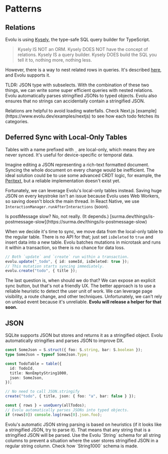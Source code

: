 
# Patterns

## Relations

Evolu is using [Kysely](https://kysely.dev), the type-safe SQL query builder
for TypeScript.

> Kysely IS NOT an ORM. Kysely DOES NOT have the concept of relations. Kysely IS a query builder. Kysely DOES build the SQL you tell it to, nothing more, nothing less.

However, there is a way to nest related rows in queries. It's described
[here](https://kysely.dev/docs/recipes/relations), and Evolu supports it.

TLDR: JSON type with subselects. With the combination of these two things,
we can write some super efficient queries with nested relations.
Evolu automatically parses stringified JSONs to typed objects. Evolu also ensures
that no strings can accidentally contain a stringified JSON.

<Callout type="info">
  Relations are helpful to avoid loading waterfalls. Check Next.js
  [example](https://www.evolu.dev/examples/nextjs) to see how each todo fetches
  its categories.
</Callout>

## Deferred Sync with Local-Only Tables

Tables with a name prefixed with `_` are local-only, which means they are never
synced. It's useful for device-specific or temporal data.

Imagine editing a JSON representing a rich-text formatted document. Syncing the
whole document on every change would be inefficient. The ideal solution could
be to use some advanced CRDT logic, for example, the
[Peritext](https://www.inkandswitch.com/peritext), but a reliable implementation
doesn't exist yet.

Fortunately, we can leverage Evolu's local-only tables instead. Saving huge
JSON on every keystroke isn't an issue because Evolu uses Web Workers,
so saving doesn't block the main thread. In React Native, we use
`InteractionManager.runAfterInteractions` (soon).

<Callout type="info">
  Is postMessage slow? No, not really. (It depends.)
  [surma.dev/things/is-postmessage-slow](https://surma.dev/things/is-postmessage-slow)
</Callout>

When we decide it's time to sync, we move data from the local-only table to the
regular table. There is no API for that; just set `isDeleted` to `true` and insert
data into a new table. Evolu batches mutations in microtask and runs it within a
transaction, so there is no chance for data loss.

```ts
// Both `update` and `create` run within a transaction.
evolu.update("_todo", { id: someId, isDeleted: true });
// This mutation starts syncing immediately.
evolu.create("todo", { title });
```

The last question is, when should we do that? We can expose an explicit sync
button, but that's not a friendly UX. The better approach is to use a reliable
heuristic to detect the user unit of work. We can leverage page visibility,
a route change, and other techniques. Unfortunately, we can't rely on unload
event because it's unreliable. **Evolu will release a helper for that soon.**

## JSON

SQLite supports JSON but stores and returns it as a stringified object.
Evolu automatically stringifies and parses JSON to improve DX.

```ts
const SomeJson = S.struct({ foo: S.string, bar: S.boolean });
type SomeJson = typeof SomeJson.Type;

const TodoTable = table({
  id: TodoId,
  title: NonEmptyString1000,
  json: SomeJson,
});

// No need to call JSON.stringify
create("todo", { title, json: { foo: "a", bar: false } });

const { rows } = useQuery(allTodos);
// Evolu automatically parses JSONs into typed objects.
if (rows[0]) console.log(rows[0].json.foo);
```

<Callout>
  Evolu's automatic JSON string parsing is based on heuristics (if it looks like
  a stringified JSON, try to parse it). That means that any string that is a
  stringified JSON will be parsed. Use the Evolu `String` schema for all string
  columns to prevent a situation where the user stores stringified JSON in a
  regular string column. Check how `String1000` schema is made.
</Callout>
